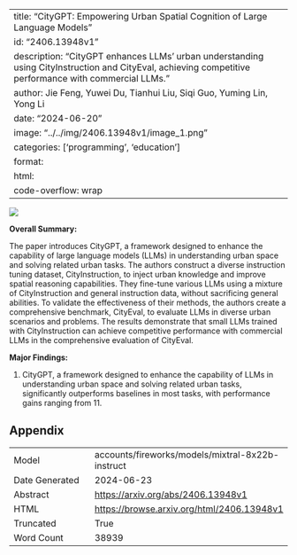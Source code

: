 
---
title: "CityGPT: Empowering Urban Spatial Cognition of Large Language Models"
id: "2406.13948v1"
description: "CityGPT enhances LLMs' urban understanding using CityInstruction and CityEval, achieving competitive performance with commercial LLMs."
author: Jie Feng, Yuwei Du, Tianhui Liu, Siqi Guo, Yuming Lin, Yong Li
date: "2024-06-20"
image: "../../img/2406.13948v1/image_1.png"
categories: ['programming', 'education']
format:
  html:
    code-overflow: wrap
---

![](../../img/2406.13948v1/image_1.png)

**Overall Summary:**

The paper introduces CityGPT, a framework designed to enhance the capability of large language models (LLMs) in understanding urban space and solving related urban tasks. The authors construct a diverse instruction tuning dataset, CityInstruction, to inject urban knowledge and improve spatial reasoning capabilities. They fine-tune various LLMs using a mixture of CityInstruction and general instruction data, without sacrificing general abilities. To validate the effectiveness of their methods, the authors create a comprehensive benchmark, CityEval, to evaluate LLMs in diverse urban scenarios and problems. The results demonstrate that small LLMs trained with CityInstruction can achieve competitive performance with commercial LLMs in the comprehensive evaluation of CityEval.

**Major Findings:**

1. CityGPT, a framework designed to enhance the capability of LLMs in understanding urban space and solving related urban tasks, significantly outperforms baselines in most tasks, with performance gains ranging from 11.

## Appendix

|          |          |
|----------|----------|
| Model     | accounts/fireworks/models/mixtral-8x22b-instruct       |
| Date Generated     | 2024-06-23       |
| Abstract | [https://arxiv.org/abs/2406.13948v1](https://arxiv.org/abs/2406.13948v1)        |
| HTML     | [https://browse.arxiv.org/html/2406.13948v1](https://browse.arxiv.org/html/2406.13948v1)       |
| Truncated       | True       |
| Word Count       | 38939       |